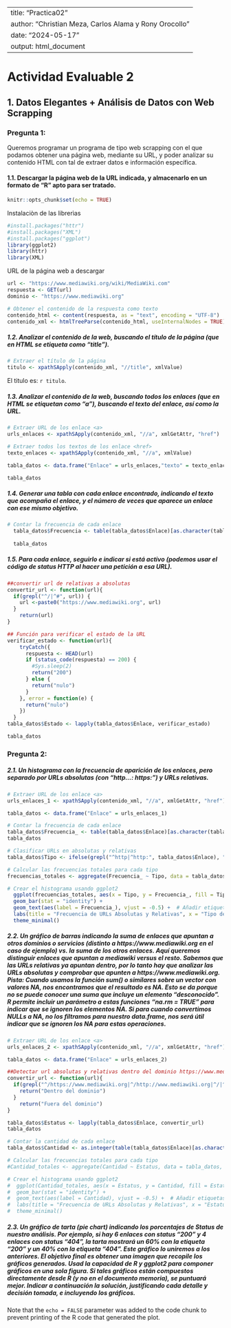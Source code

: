 
---
title: "Practica02"
author: "Christian Meza, Carlos Alama y Rony Orocollo"
date: "2024-05-17"
output: html_document
---

# Actividad Evaluable 2

## 1. Datos Elegantes + Análisis de Datos con Web Scrapping

### Pregunta 1: 

Queremos programar un programa de tipo web scrapping con el que podamos obtener una página web, mediante su URL, y poder analizar su contenido HTML con tal de extraer datos e información específica.

#### 1.1. Descargar la página web de la URL indicada, y almacenarlo en un formato de "R" apto para ser tratado.

```r
knitr::opts_chunk$set(echo = TRUE)
```
Instalaciòn de las librerìas
```r
#install.packages("httr")
#install.packages("XML")
#install.packages("ggplot")
library(ggplot2)
library(httr)
library(XML)
```
URL de la página web a descargar
```r
url <- "https://www.mediawiki.org/wiki/MediaWiki.com"
respuesta <- GET(url)
dominio <- "https://www.mediawiki.org"

# Obtener el contenido de la respuesta como texto
contenido_html <- content(respuesta, as = "text", encoding = "UTF-8")
contenido_xml <- htmlTreeParse(contenido_html, useInternalNodes = TRUE)
```

##### 1.2. Analizar el contenido de la web, buscando el título de la página (que en HTML se etiqueta como “title”).
```r
# Extraer el título de la página
titulo <- xpathSApply(contenido_xml, "//title", xmlValue)
```

El titulo es: `r titulo`.

##### 1.3. Analizar el contenido de la web, buscando todos los enlaces (que en HTML se etiquetan como “a”), buscando el texto del enlace, así como la URL.

```r

# Extraer URL de los enlace <a>
urls_enlaces <- xpathSApply(contenido_xml, "//a", xmlGetAttr, "href")

# Extraer todos los textos de los enlace <href>
texto_enlaces <- xpathSApply(contenido_xml, "//a", xmlValue)

tabla_datos <- data.frame("Enlace" = urls_enlaces,"texto" = texto_enlaces,stringsAsFactors = F)

tabla_datos

```

##### 1.4. Generar una tabla con cada enlace encontrado, indicando el texto que acompaña el enlace, y el número de veces que aparece un enlace con ese mismo objetivo.

```r

# Contar la frecuencia de cada enlace
  tabla_datos$Frecuencia <- table(tabla_datos$Enlace)[as.character(tabla_datos$Enlace)]
  
  tabla_datos
``` 


##### 1.5. Para cada enlace, seguirlo e indicar si está activo (podemos usar el código de status HTTP al hacer una petición a esa URL).

```r

##convertir url de relativas a absolutas  
convertir_url <- function(url){
  if(grepl("^/|^#", url)) {
    url <-paste0("https://www.mediawiki.org", url)
  } 
    return(url)
}

## Función para verificar el estado de la URL
verificar_estado <- function(url){
    tryCatch({
      respuesta <- HEAD(url)
      if (status_code(respuesta) == 200) {
        #Sys.sleep(2)
        return("200")
      } else {
        return("nulo")
      }
    }, error = function(e) {
      return("nulo")
    })
  }  
tabla_datos$Estado <- lapply(tabla_datos$Enlace, verificar_estado)

tabla_datos
``` 

### Pregunta 2:

##### 2.1. Un histograma con la frecuencia de aparición de los enlaces, pero separado por URLs absolutas (con “http…: https:”) y URLs relativas.

```r

# Extraer URL de los enlace <a>
urls_enlaces_1 <- xpathSApply(contenido_xml, "//a", xmlGetAttr, "href")

tabla_datos <- data.frame("Enlace" = urls_enlaces_1)

# Contar la frecuencia de cada enlace
tabla_datos$Frecuencia_ <- table(tabla_datos$Enlace)[as.character(tabla_datos$Enlace)]
tabla_datos

# Clasificar URLs en absolutas y relativas
tabla_datos$Tipo <- ifelse(grepl("^http|^http:", tabla_datos$Enlace), "Absoluta", "Relativa")

# Calcular las frecuencias totales para cada tipo
frecuencias_totales <- aggregate(Frecuencia_ ~ Tipo, data = tabla_datos, sum)

# Crear el histograma usando ggplot2
  ggplot(frecuencias_totales, aes(x = Tipo, y = Frecuencia_, fill = Tipo)) +
  geom_bar(stat = "identity") +
  geom_text(aes(label = Frecuencia_), vjust = -0.5) +  # Añadir etiquetas con las cantidades
  labs(title = "Frecuencia de URLs Absolutas y Relativas", x = "Tipo de URL", y = "Frecuencia") +
  theme_minimal()

```

##### 2.2. Un gráfico de barras indicando la suma de enlaces que apuntan a otros dominios o servicios (distinto a https://www.mediawiki.org en el caso de ejemplo) vs. la suma de los otros enlaces. Aquí queremos distinguir enlaces que apuntan a mediawiki versus el resto. Sabemos que las URLs relativas ya apuntan dentro, por lo tanto hay que analizar las URLs absolutas y comprobar que apunten a https://www.mediawiki.org. Pista: Cuando usamos la función sum() o similares sobre un vector con valores NA, nos encontramos que el resultado es NA. Esto se da porque no se puede conocer una suma que incluye un elemento “desconocido”. R permite incluir un parámetro a estas funciones “na.rm = TRUE” para indicar que se ignoren los elementos NA. Si para cuando convertimos NULLs a NA, no los filtramos para nuestro data.frame, nos será útil indicar que se ignoren los NA para estas operaciones.

```r
# Extraer URL de los enlace <a>
urls_enlaces_2 <- xpathSApply(contenido_xml, "//a", xmlGetAttr, "href")

tabla_datos <- data.frame("Enlace" = urls_enlaces_2)

##Detectar url absolutas y relativas dentro del dominio https://www.mediawiki.org
convertir_url <- function(url){
  if(grepl("^/https://www.mediawiki.org|^/http://www.mediawiki.org|^/|^#", url)) {
    return("Dentro del dominio")
  } 
    return("Fuera del dominio")
}

tabla_datos$Estatus <- lapply(tabla_datos$Enlace, convertir_url)
tabla_datos

# Contar la cantidad de cada enlace
tabla_datos$Cantidad <- as.integer(table(tabla_datos$Enlace)[as.character(tabla_datos$Enlace)])

# Calcular las frecuencias totales para cada tipo
#Cantidad_totales <- aggregate(Cantidad ~ Estatus, data = tabla_datos, sum)

# Crear el histograma usando ggplot2
#  ggplot(Cantidad_totales, aes(x = Estatus, y = Cantidad, fill = Estatus)) +
#  geom_bar(stat = "identity") +
#  geom_text(aes(label = Cantidad), vjust = -0.5) +  # Añadir etiquetas con las cantidades
#  labs(title = "Frecuencia de URLs Absolutas y Relativas", x = "Estatus", y = "Cantidad") +
#  theme_minimal()


```

##### 2.3. Un gráfico de tarta (pie chart) indicando los porcentajes de Status de nuestro análisis. Por ejemplo, si hay 6 enlaces con status “200” y 4 enlaces con status “404”, la tarta mostrará un 60% con la etiqueta “200” y un 40% con la etiqueta “404”. Este gráfico lo uniremos a los anteriores. El objetivo final es obtener una imagen que recopile los gráficos generados. Usad la capacidad de R y ggplot2 para componer gráficos en una sola figura. Si tales gráficos están compuestos directamente desde R (y no en el documento memoria), se puntuará mejor. Indicar a continuación la solución, justificando cada detalle y decisión tomada, e incluyendo los gráficos.



Note that the `echo = FALSE` parameter was added to the code chunk to prevent printing of the R code that generated the plot.